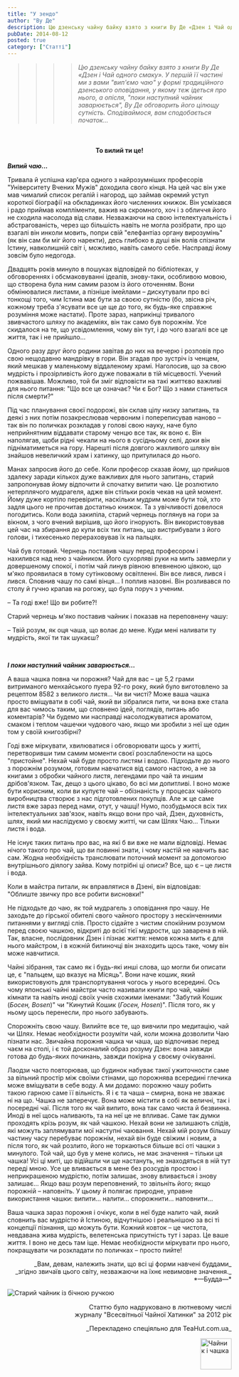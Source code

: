 ```yaml
---
title: "У зендо"
author: "Ву Де"
description: Цю дзенську чайну байку взято з книги Ву Де «Дзен і Чай одного смаку». У першій її частині ми з вами "вип'ємо чаю" у формі традиційного дзенського оповідання...
pubDate: 2014-08-12
posted: true
category: ["Статті"]
---
```



>>>> *Цю дзенську чайну байку взято з книги Ву Де «Дзен і Чай одного смаку». У першій її частині ми з вами "вип'ємо чаю" у формі традиційного дзенського оповідання, у якому теж ідеться про нього, а опісля, "поки наступний чайник заварюється", Ву Де обговорить його цілющу сутність. Сподіваймося, вам сподобається початок...*

<p>&nbsp;</p>

<h4 align="center">То вилий ти це!</h4>

**_Випий чаю..._**

Тривала й успішна кар'єра одного з найрозумніших професорів "Університету Вчених Мужів" доходила свого кінця. На цей час він уже мав чималий список регалій і нагород, що займав окремий уступ короткої біографії на обкладинках його численних книжок. Він усміхався і радо приймав компліменти, важив на скромного, хоч і з обличчя його не сходила насолода від слави. Незважаючи на свою інтелектуальність і абстрагованість, через що більшість навіть не могла розібрати, про що взагалі він инколи мовить, попри свій "елефантіаз органу вирозумінь" (як він сам би міг його наректи), десь глибоко в душі він волів спізнати Істину, навколишній світ і, можливо, навіть самого себе. Насправді йому зовсім було недогода.

Двадцять років минуло в пошуках відповідей по бібліотеках, у обговореннях і обсмаковуванні ідеалів, знову-таки, особливою мовою, що створена була ним самим разом із його оточенням. Вони обмінювалися листами, а пізніше імейлами – дискутували про всі тонкощі того, чим Істина має бути за своєю сутністю (бо, звісна річ, кожному треба з'ясувати все це ще до того, як будь-яке справжнє розуміння може настати). Проте зараз, наприкінці тривалого звивчастого шляху по академіях, він так само був порожнім. Усе скидалося на те, що усвідомлення, чому він тут, і до чого взагалі все це життя, так і не прийшло...

Одного разу друг його родини завітав до них на вечерю і розповів про свою нещодавню мандрівку в гори. Він згадав про зустріч із ченцем, який мешкав у маленькому віддаленому храмі. Наголосив, що за свою мудрість і прозірливість його дуже поважали в тій місцевості. Учений пожвавішав. Можливо, той би зміг відповісти на такі життєво важливі для нього питання: "Що все це означає? Чи є Бог? Що з нами станеться після смерти?"

Під час планування своєї подорожі, він склав цілу низку запитань, та деякі з них потім позакреслював червоним і попереписував наново – так він по поличках розкладав у голові свою науку, наче було неприйнятним віддавати старому ченцю все так, як воно є. Він наполягав, щоби рідні чекали на нього в сусідньому селі, доки він підніматиметься на гору. Нарешті після довгого жахливого шляху він знайшов невеличкий храм і хатинку, що притулилася до нього.

Манах запросив його до себе. Коли професор сказав йому, що прийшов здалеку заради кількох дуже важливих для нього запитань, старий запропонував йому відпочити й спочатку випити чаю. Це розлютило нетерплячого мудрагеля, адже він стільки років чекав на цей момент. Йому дуже кортіло перевірити, наскільки мудрим може бути той, хто задля цього не прочитав достатньо книжок. Та з увічливості довелося погодитись. Коли вода закипіла, старий чернець поглянув на гори за вікном, з чого вчений вирішив, що його ігнорують. Він використовував цей час на збирання до купи всіх тих питань, що вистрибували з його голови, і тихесенько перераховував їх на пальцях.

Чай був готовий. Чернець поставив чашу перед професором і нахилився над нею з чайником. Його сухорляві руки на мить завмерли у довершеному спокої, і потім чай линув рівною впевненою цівкою, що м'яко проявилася в тому сутінковому освітленні. Він все лився, лився і лився. Сповнив чашу по самі вінця... І поплив назовні. Він розливався по столу й гучно крапав на рогожу, що була поруч з ученим.

– Та годі вже! Що ви робите?!

Старий чернець м'яко поставив чайник і показав на переповнену чашу:

– Твій розум, як оця чаша, що волає до мене. Куди мені наливати ту мудрість, якої ти так шукаєш?
   
<p>&nbsp;</p>

**_І поки наступний чайник заварюється..._**

А ваша чашка повна чи порожня? Чай для вас – це 5,2 грами витриманого менхайського пуера 92-го року, який було виготовлено за рецептом 8582 з великого листя... Чи ви чисті? Може ваша чашка просто вміщувати в собі чай, який ви зібралися пити, чи вона вже стала для вас чимось таким, що сповнено ідей, поглядів, питань або коментарів? Чи будемо ми насправді насолоджуватися ароматом, смаком і теплом чашечки чудового чаю, якщо ми зробили з неї ще один том у своїй книгозбірні?

Годі вже міркувати, хвилюватися і обговорювати щось у житті, перетворивши тим самим моменти своєї розслаблености на щось "пристойне". Нехай чай буде просто листям і водою. Підходьте до нього з порожнім розумом, готовим навчатися від самого настою, а не за книгами з обробки чайного листя, легендами про чай та иншим дрібов'язком. Так, дещо з цього цікаво, бо всі ми допитливі. І воно може бути корисним, коли ви купуєте чай – обізнаність у процесах чайного виробництва створює з нас підготовлених покупців. Але ж це саме листя вже зараз перед нами, отут, у чашці! Нумо, позбудьмося всіх тих інтелектуальних зав'язок, навіть якщо вони про чай, Дзен, духовність, шлях, який ми наслідуємо у своєму житті, чи сам Шлях Чаю... Тільки листя і вода.

Не існує таких питань про вас, на які б ви вже не мали відповіді. Немає нічого такого про чай, що ви повинні знати, і чому настій не навчить вас сам. Жодна необхідність транслювати поточний момент за допомогою внутрішнього діялогу зайва. Кому потрібні ці описи? Все, що є – це листя і вода.

Коли в майстра питали, як вправлятися в Дзені, він відповідав: "Облиште звичку про все робити висновки!"

Не підходьте до чаю, як той мудрагель з оповідання про чашу. Не заходьте до гірської обителі свого чайного простору з нескінченними питаннями у вигляді слів. Просто сідайте з чистим спокійним розумом перед своєю чашкою, відкриті до всієї тієї мудрости, що заварена в ній. Так, власне, послідовник Дзен і пізнає життя: немов кожна мить є для нього майстром, і в кожній билиночці він знаходить щось таке, чому він може навчитися.

Чайні зібрання, так само як і будь-які инші слова, що могли би описати це, є "пальцем, що вказує на Місяць". Вони наче кошик, який використовують для транспортування чогось у нього всередині. Ось чому японські чайні майстри часто називали книги про чай, чайні кімнати та навіть иноді своїх учнів схожими іменами: "Забутий Кошик (_Босен, Bosen_)" чи "Кинутий Кошик (_Госен, Hosen_)". Після того, як у ньому щось перенесли, про нього забувають.

Спорожніть свою чашу. Вилийте все те, що вивчили про медитацію, чай чи Шлях. Немає необхідности розуміти чай, коли можна дозволити Чаю пізнати нас. Звичайна порожня чашка чи чаша, що відпочиває перед чаєм на столі, і є той досконалий образ розуму Дзен: вона завжди готова до будь-яких починань, завжди покірна у своєму очікуванні.

Лаодзи часто повторював, що будинок набуває такої ужиточности саме за вільний простір між своїми стінами, що порожнява всередині глечика може вміщувати в себе воду. А ми додамо: порожню чашу робить такою гарною саме її вільність. Я і є та чаша – смирна, вона не зважає ні на що. Чашка не заперечує. Вона може містити в собі як величні, так і посередні чаї. Після того як чай випито, вона так само чиста й безвинна. Иноді в неї щось наливають, та на неї це не впливає. Саме так думки проходять крізь розум, як чай чашкою. Нехай вони не залишають слідів, які можуть заплямувати мої наступні чаювання. Нехай мій розум більшу частину часу перебуває порожнім, нехай він буде свіжим і новим, а після того, як чай розлито, його не торкаються більше всі оті чашки з минулого. Той чай, що був у мене колись, не має значення – тільки ця чашка! Усі ці миті, що відійшли чи ще настануть, не знаходяться в ній тут переді мною. Усе це вливається в мене без розсудів простою і неприкрашеною мудрістю, потім залишає, знову вливається і знову залишає... Якщо ваш розум переповнений, то звільніть його; якщо порожній – наповніть. У цьому й полягає природне, управне використання чашки: випити... налити... спорожнити... наповнити...

Ваша чашка зараз порожня і очікує, коли в неї буде налито чай, який сповнить вас мудрістю й Істиною, відчутнішою і реальнішою за всі ті концепції пізнання, що можуть бути. Кожний ковток – це чистота, невдавана жива мудрість, велетенська присутність тут і зараз. Це ваше життя. І воно не десь там іще. Немає необхідности міркувати про нього, покращувати чи розкладати по поличках – просто пийте!

<p align="right">_Вам, девам, належить знати, що всі ці форми навчені буддами_<br />_згідно звичаїв цього світу, незважаючи на їхнє невимовне значення._<br />*—Будда—*</p>

<img src={TeaKettle.src} class="align-center" alt="Старий чайник із бічною ручкою" />

<p align="right" style="font-size: 0.9rem;">Статтю було надруковано в лютневому числі<br />журналу "Всесвітньої Чайної Хатинки" за 2012 рік</p>
<p align="right" style="font-size: 0.9rem;">_Перекладено спеціяльно для TeaHut.com.ua_</p>
<div style="display: flex; justify-content: end;">
  <img style="display: block;  width: 70px;" src="/teakettle.gif" alt="Чайник і чашка" />
</div>